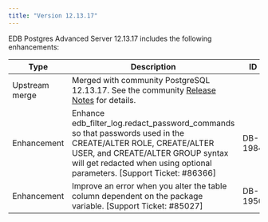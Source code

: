 ```yaml
---
title: "Version 12.13.17"
---
```


EDB Postgres Advanced Server 12.13.17 includes the following enhancements:

| Type           | Description                                                                                                                          | ID      | Category         |
| -------------- | -------------------------------------------------------------------------------------------------------------------------------------| ------- | ---------------- |
| Upstream merge | Merged with community PostgreSQL 12.13.17. See the community [Release Notes](https://www.postgresql.org/docs/release/12.13/) for details.                                              |         |                  |
| Enhancement    | Enhance edb_filter_log.redact_password_commands so that passwords used  in the CREATE/ALTER ROLE, CREATE/ALTER USER, and CREATE/ALTER GROUP syntax  will get redacted when using optional parameters. [Support Ticket: #86366]| DB-1984  |                  |
| Enhancement    | Improve an error when you alter the table column dependent on the package variable. [Support Ticket: #85027]      | DB-1950  |       |

